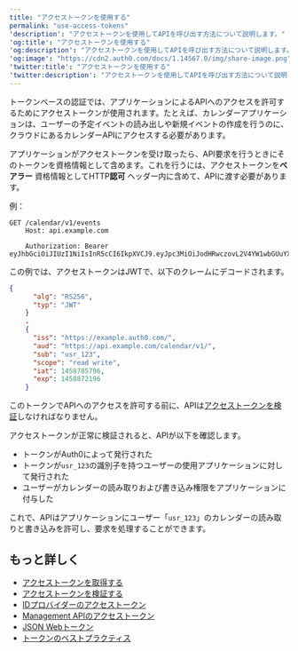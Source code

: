```yaml
---
title: "アクセストークンを使用する"
permalink: "use-access-tokens"
'description': "アクセストークンを使用してAPIを呼び出す方法について説明します。"
'og:title': "アクセストークンを使用する"
'og:description': "アクセストークンを使用してAPIを呼び出す方法について説明します。"
'og:image': "https://cdn2.auth0.com/docs/1.14567.0/img/share-image.png"
'twitter:title': "アクセストークンを使用する"
'twitter:description': "アクセストークンを使用してAPIを呼び出す方法について説明します。"
---
```


トークンベースの認証では、アプリケーションによるAPIへのアクセスを許可するためにアクセストークンが使用されます。たとえば、カレンダーアプリケーションは、ユーザーの予定イベントの読み出しや新規イベントの作成を行うのに、クラウドにあるカレンダーAPIにアクセスする必要があります。

アプリケーションがアクセストークンを受け取ったら、API要求を行うときにそのトークンを資格情報として含めます。これを行うには、アクセストークンを**ベアラー** 資格情報としてHTTP**認可** ヘッダー内に含めて、APIに渡す必要があります。

例：

``` lines
GET /calendar/v1/events
    Host​: api.example.com
    
    Authorization: Bearer eyJhbGciOiJIUzI1NiIsInR5cCI6IkpXVCJ9.eyJpc3MiOiJodHRwczovL2V4YW1wbGUuYXV0aDAuY29tLyIsImF1ZCI6Imh0dHBzOi8vYXBpLmV4YW1wbGUuY29tL2NhbGFuZGFyL3YxLyIsInN1YiI6InVzcl8xMjMiLCJpYXQiOjE0NTg3ODU3OTYsImV4cCI6MTQ1ODg3MjE5Nn0.CA7eaHjIHz5NxeIJoFK9krqaeZrPLwmMmgI_XiQiIkQ
```

この例では、アクセストークンは<Tooltip data-tooltip-id="react-containers-DefinitionTooltip-3" href="/ja-jp/glossary?term=json-web-token" tip="JSON Web Token（JWT）: 二者間のクレームを安全に表現するために使用される標準IDトークン形式（および多くの場合、アクセストークン形式）。" cta="用語集の表示">JWT</Tooltip>で、以下のクレームにデコードされます。

```json lines
{
      "alg": "RS256",
      "typ": "JWT"
    }
    .
    {
      "iss": "https://example.auth0.com/",
      "aud": "https://api.example.com/calendar/v1/",
      "sub": "usr_123",
      "scope": "read write",
      "iat": 1458785796,
      "exp": 1458872196
    }
```

このトークンでAPIへのアクセスを許可する前に、APIは[アクセストークンを検証](/ja-jp/secure/tokens/access-tokens/validate-access-tokens)しなければなりません。

アクセストークンが正常に検証されると、APIが以下を確認します。

* トークンがAuth0によって発行された
* トークンが`usr_123`の識別子を持つユーザーの使用アプリケーションに対して発行された
* ユーザーがカレンダーの読み取りおよび書き込み権限をアプリケーションに付与した

これで、APIはアプリケーションにユーザー「`usr_123`」のカレンダーの読み取りと書き込みを許可し、要求を処理することができます。

## もっと詳しく

* [アクセストークンを取得する](/ja-jp/secure/tokens/access-tokens/get-access-tokens)
* [アクセストークンを検証する](/ja-jp/secure/tokens/access-tokens/validate-access-tokens)
* [IDプロバイダーのアクセストークン](/ja-jp/secure/tokens/access-tokens/identity-provider-access-tokens)
* [Management APIのアクセストークン](/ja-jp/secure/tokens/access-tokens/management-api-access-tokens)
* [JSON Webトークン](/ja-jp/secure/tokens/json-web-tokens)
* [トークンのベストプラクティス](/ja-jp/secure/tokens/token-best-practices)